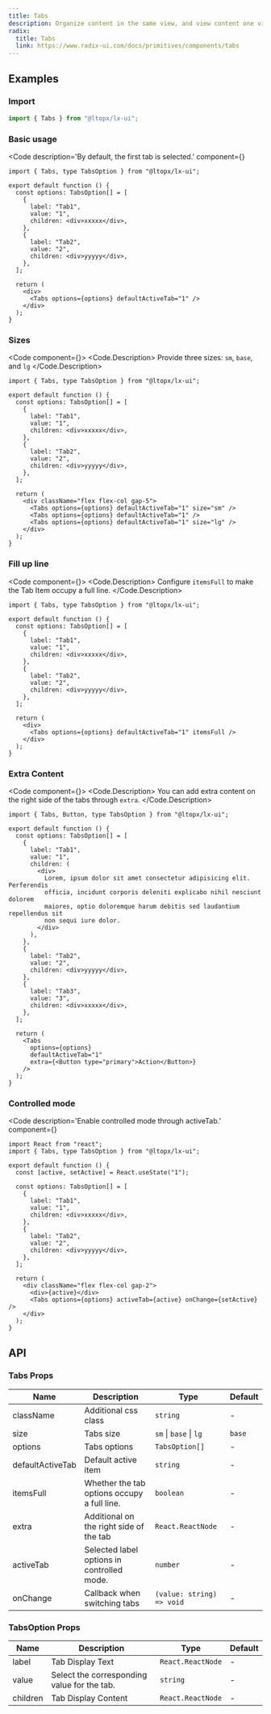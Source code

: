 ```yaml
---
title: Tabs
description: Organize content in the same view, and view content one view at a time. You can switch tabs to view other content.
radix:
  title: Tabs
  link: https://www.radix-ui.com/docs/primitives/components/tabs
---
```



## Examples

### Import

```js copy
import { Tabs } from "@ltopx/lx-ui";
```

### Basic usage

<Code 
  description='By default, the first tab is selected.' 
  component={<Basic />}
>
```tsx filename="Tabs.tsx" copy
import { Tabs, type TabsOption } from "@ltopx/lx-ui";

export default function () {
  const options: TabsOption[] = [
    {
      label: "Tab1",
      value: "1",
      children: <div>xxxxx</div>,
    },
    {
      label: "Tab2",
      value: "2",
      children: <div>yyyyy</div>,
    },
  ];
  
  return (
    <div>
      <Tabs options={options} defaultActiveTab="1" />
    </div>
  );
}
```
</Code>

### Sizes

<Code component={<Size />}>
<Code.Description>
Provide three sizes: `sm`, `base`, and `lg`
</Code.Description>
```tsx filename="Tabs.tsx" copy
import { Tabs, type TabsOption } from "@ltopx/lx-ui";

export default function () {
  const options: TabsOption[] = [
    {
      label: "Tab1",
      value: "1",
      children: <div>xxxxx</div>,
    },
    {
      label: "Tab2",
      value: "2",
      children: <div>yyyyy</div>,
    },
  ];
  
  return (
    <div className="flex flex-col gap-5">
      <Tabs options={options} defaultActiveTab="1" size="sm" />
      <Tabs options={options} defaultActiveTab="1" />
      <Tabs options={options} defaultActiveTab="1" size="lg" />
    </div>
  );
}
```
</Code>

### Fill up line

<Code component={<ItemsFull />}>
<Code.Description>
Configure `itemsFull` to make the Tab Item occupy a full line.
</Code.Description>
```tsx filename="Tabs.tsx" copy {19}
import { Tabs, type TabsOption } from "@ltopx/lx-ui";

export default function () {
  const options: TabsOption[] = [
    {
      label: "Tab1",
      value: "1",
      children: <div>xxxxx</div>,
    },
    {
      label: "Tab2",
      value: "2",
      children: <div>yyyyy</div>,
    },
  ];
  
  return (
    <div>
      <Tabs options={options} defaultActiveTab="1" itemsFull />
    </div>
  );
}
```
</Code>

### Extra Content

<Code component={<Extra />}>
<Code.Description>
You can add extra content on the right side of the tabs through `extra`.
</Code.Description>
```tsx filename="Tabs.tsx" copy {33}
import { Tabs, Button, type TabsOption } from "@ltopx/lx-ui";

export default function () {
  const options: TabsOption[] = [
    {
      label: "Tab1",
      value: "1",
      children: (
        <div>
          Lorem, ipsum dolor sit amet consectetur adipisicing elit. Perferendis
          officia, incidunt corporis deleniti explicabo nihil nesciunt dolorem
          maiores, optio doloremque harum debitis sed laudantium repellendus sit
          non sequi iure dolor.
        </div>
      ),
    },
    {
      label: "Tab2",
      value: "2",
      children: <div>yyyyy</div>,
    },
    {
      label: "Tab3",
      value: "3",
      children: <div>xxxxx</div>,
    },
  ];
  
  return (
    <Tabs
      options={options}
      defaultActiveTab="1"
      extra={<Button type="primary">Action</Button>}
    />
  );
}
```
</Code>

### Controlled mode

<Code 
  description='Enable controlled mode through activeTab.' 
  component={<Active />}
>
```tsx filename="Tabs.tsx" copy
import React from "react";
import { Tabs, type TabsOption } from "@ltopx/lx-ui";

export default function () {
  const [active, setActive] = React.useState("1");
  
  const options: TabsOption[] = [
    {
      label: "Tab1",
      value: "1",
      children: <div>xxxxx</div>,
    },
    {
      label: "Tab2",
      value: "2",
      children: <div>yyyyy</div>,
    },
  ];
  
  return (
    <div className="flex flex-col gap-2">
      <div>{active}</div>
      <Tabs options={options} activeTab={active} onChange={setActive} />
    </div>
  );
}
```
</Code>

## API

### Tabs Props

| Name             | Description                                 | Type                      | Default |
| ---------------- | ------------------------------------------- | ------------------------- | ------- |
| className        | Additional css class                        | `string`                  | -       |
| size             | Tabs size                                   | `sm` \| `base` \| `lg`    | `base`  |
| options          | Tabs options                                | `TabsOption[]`            | -       |
| defaultActiveTab | Default active item                         | `string`                  | -       |
| itemsFull        | Whether the tab options occupy a full line. | `boolean`                 | -       |
| extra            | Additional on the right side of the tab     | `React.ReactNode`         | -       |
| activeTab        | Selected label options in controlled mode.  | `number`                  | -       |
| onChange         | Callback when switching tabs                | `(value: string) => void` | -       |

### TabsOption Props

| Name     | Description                                 | Type              | Default |
| -------- | ------------------------------------------- | ----------------- | ------- |
| label    | Tab Display Text                            | `React.ReactNode` | -       |
| value    | Select the corresponding value for the tab. | `string`          | -       |
| children | Tab Display Content                         | `React.ReactNode` | -       |
